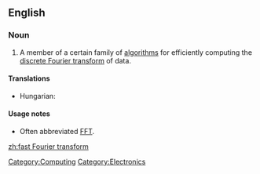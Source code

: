 ==English==

===Noun===
{{en-noun}}
{{wikipedia}}

# {{rfc-sense}} A member of a certain family of [[algorithm]]s for efficiently computing the [[discrete Fourier transform]] of data.

====Translations====
* Hungarian: {{t|hu|gyors Fourier-transzformáció}}

====Usage notes====
* Often abbreviated [[FFT]].

[[Category:Computing]]
[[Category:Electronics]]

[[zh:fast Fourier transform]]